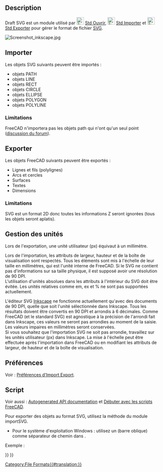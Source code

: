 <languages/>

{{Docnav/fr
|[[Draft_DXF/fr|Format DXF]]
|[[Draft_OCA/fr|Format OCA]]
|[[Draft_Module/fr|Atelier Draft]]
|IconL=
|IconR=
|IconC=Workbench_Draft.svg
}}

{{TOCright}}

<span id="Description"></span>
== Description ==

Draft SVG est un module utilisé par [[File:Std_Open.svg|24px]] [[Std_Open/fr|Std Ouvrir]], [[File:Std_Import.svg|24px]] [[Std_Import/fr|Std Importer]] et [[File:Std_Export.svg|24px]] [[Std_Export/fr|Std Exporter]] pour gérer le format de fichier [[SVG/fr|SVG]].

[[Image:Screenshot inkscape.jpg]]
{{Caption|Dessin Inkscape exporté en SVG puis ouvert dans FreeCAD}}

<span id="Importing"></span>
==Importer==

Les objets SVG suivants peuvent être importés :
* objets PATH
* objets LINE
* objets RECT
* objets CIRCLE
* objets ELLIPSE
* objets POLYGON
* objets POLYLINE

===Limitations===

FreeCAD n'importera pas les objets path qui n'ont qu'un seul point ([https://forum.freecadweb.org/viewtopic.php?f=3&t=43856 discussion du forum]).

<span id="Exporting"></span>
==Exporter==

Les objets FreeCAD suivants peuvent être exportés :
* Lignes et fils (polylignes)
* Arcs et cercles
* Surfaces
* Textes
* Dimensions

===Limitations===

SVG est un format 2D donc toutes les informations Z seront ignorées (tous les objets seront aplatis).

<span id="Unit_Handling"></span>
== Gestion des unités ==

Lors de l'exportation, une unité utilisateur (px) équivaut à un millimètre. 

Lors de l'importation, les attributs de largeur, hauteur et de la boîte de visualisation sont respectés. Tous les éléments sont mis à l'échelle de leur taille en millimètres, qui est l'unité interne de FreeCAD. Si le SVG ne contient pas d'informations sur sa taille physique, il est supposé avoir une résolution de 90 DPI.<br>
L'utilisation d'unités absolues dans les attributs à l'intérieur du SVG doit être évitée. Les unités relatives comme em, ex et % ne sont pas supportées actuellement.

L'éditeur SVG [https://inkscape.org/ Inkscape] ne fonctionne actuellement qu'avec des documents de 90 DPI, quelle que soit l'unité sélectionnée dans Inkscape. Tous les résultats doivent être convertis en 90 DPI et arrondis à 6 décimales. Comme FreeCAD (et le standard SVG) est agnostique à la précision de l'arrondi fait dans Inkscape, ces valeurs ne seront pas arrondies au moment de la saisie. Les valeurs impaires en millimètres seront conservées.<br>
Si vous souhaitez que l'importation SVG ne soit pas arrondie, travaillez sur les unités utilisateur (px) dans Inkscape. La mise à l'échelle peut être effectuée après l'importation dans FreeCAD ou en modifiant les attributs de largeur, de hauteur et de la boîte de visualisation.

<span id="Preferences"></span>
== Préférences ==

Voir : [[Import_Export_Preferences/fr|Préférences d'Import Export]].

<span id="Scripting"></span>
==Script==

Voir aussi : [https://freecad.github.io/SourceDoc/ Autogenerated API documentation] et [[FreeCAD_Scripting_Basics/fr|Débuter avec les scripts FreeCAD]].

Pour exporter des objets au format SVG, utilisez la méthode {{incode|export}} du module importSVG.

{{Code|code=
importSVG.export(exportList, filename)
}}

* Pour le système d'exploitation Windows : utilisez un {{FileName|/}} (barre oblique) comme séparateur de chemin dans {{Incode|filename}}.

Exemple :

{{Code|code=
import FreeCAD as App
import Draft
import importSVG

doc = App.newDocument()

polygon1 = Draft.make_polygon(3, radius=500)
polygon2 = Draft.make_polygon(5, radius=1500)

doc.recompute()

objects = [polygon1, polygon2]
importSVG.export(objects, "/home/user/Pictures/myfile.svg")
}}


{{Docnav/fr
|[[Draft_DXF/fr|Format DXF]]
|[[Draft_OCA/fr|Format OCA]]
|[[Draft_Module/fr|Atelier Draft]]
|IconL=
|IconR=
|IconC=Workbench_Draft.svg
}}

{{Draft Tools navi{{#translation:}}}}
{{Userdocnavi{{#translation:}}}}
[[Category:File Formats{{#translation:}}]]